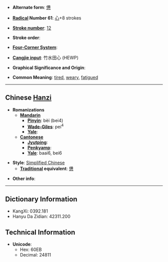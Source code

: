 * '''Alternate form''': [[憊]]

* '''[[Wiktionary:Chinese radical index| Radical]] Number 61''': [[Wiktionary:Chinese radical index 心|心]]+8 strokes

* '''[[Wiktionary:Chinese total strokes index|Stroke number]]''': [[Wiktionary:Chinese total strokes index 12|12]]

* '''Stroke order''': 

* '''[[Wiktionary:Chinese four corner index|Four-Corner System]]''': 

* '''[[Wiktionary:Chinese Cangjie index|Cangjie input]]''': 竹水田心 (HEWP)

* '''Graphical Significance and Origin''': 

* '''Common Meaning''': [[tired]], [[weary]], [[fatigued]]

----

== Chinese [[Hanzi]] ==

* '''Romanizations'''
** '''[[Mandarin]]'''
*** '''[[Pinyin]]''': bèi (bei4)
*** '''[[Wade-Giles]]''': pei<sup>4</sup>
*** '''[[Yale]]''': 
** '''[[Cantonese]]'''
*** '''[[Jyutping]]''':
*** '''[[Penkyamp]]''': 
*** '''[[Yale]]''': baai6, bei6

* '''Style''': [[Simplified Chinese]] 
** '''[[Traditional Chinese|Traditional]] equivalent''': [[憊]]

* '''Other info''': 

----

== Dictionary Information ==

* KangXi: 0392.181
* Hanyu Da Zidian: 42311.200

== Technical Information ==

* '''Unicode''':
** Hex: 60EB
** Decimal: 24811